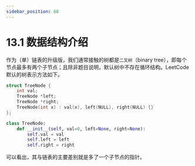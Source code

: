 ```yaml
---
sidebar_position: 68
---
```


# 13.1 数据结构介绍

作为（单）链表的升级版，我们通常接触的树都是`二叉树`（binary tree），即每个节点最多有两个子节点；且除非题目说明，默认树中不存在循环结构。LeetCode 默认的树表示方法如下。


<Tabs>
<TabItem value="cpp" label="C++">

```cpp
struct TreeNode {
    int val;
    TreeNode *left;
    TreeNode *right;
    TreeNode(int x) : val(x), left(NULL), right(NULL) {}
};
```

</TabItem>
<TabItem value="py" label="Python">

```py
class TreeNode:
    def __init__(self, val=0, left=None, right=None):
        self.val = val
        self.left = left
        self.right = right
```

</TabItem>

</Tabs>

可以看出，其与链表的主要差别就是多了一个子节点的指针。
